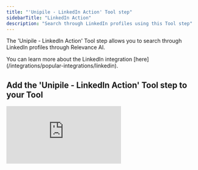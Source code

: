 ```yaml
---
title: "'Unipile - LinkedIn Action' Tool step"
sidebarTitle: "LinkedIn Action"
description: "Search through LinkedIn profiles using this Tool step"
---
```


The 'Unipile - LinkedIn Action' Tool step allows you to search through LinkedIn profiles through Relevance AI.

<Note>
  You can learn more about the LinkedIn integration [here](/integrations/popular-integrations/linkedin).
</Note>

## Add the 'Unipile - LinkedIn Action' Tool step to your Tool

<div style={{ width:"100%",position:"relative",paddingTop:"56.25%" }}>
<iframe src="https://app.supademo.com/embed/cmei2eup097hth3pyxr1n3iko" frameBorder="0" title="Add the Unipile - LinkedIn Action Tool step to your Tool" allow="clipboard-write" webkitallowfullscreen="true" mozallowfullscreen="true" allowfullscreen style={{ position:"absolute",top:0,left:0,width:"100%",height:"100%",border:"3px solid #5E43CE",borderRadius:"10px" }} />

</div>

You can add the 'Unipile - LinkedIn Action' Tool step to your Tool by:

1. Creating a new Tool, then searching for the 'Unipile - LinkedIn Action' Tool step
2. Click 'Expand' to see the full Tool step
3. Choose the Action you want to perform in the Action field
4. Connect or select your LinkedIn account in the 'LinkedIn Account' field
5. Enter the parameters for the action you selected, and then click 'Run step' to run the Tool step

## Parameters

Parameters differ for each action in this Tool step, but the LinkedIn account is always required. 

<Tabs>
  <Tab title="Get All Chats">
    <ParamField path="Before" type="string">
      A filter to target items created before the datetime (exclusive). Must be an ISO 8601 UTC datetime (YYYY-MM-DDTHH:MM:SS.sssZ).
    </ParamField>
    <ParamField path="After" type="string">
      A filter to target items created after the datetime (exclusive). Must be an ISO 8601 UTC datetime (YYYY-MM-DDTHH:MM:SS.sssZ).
    </ParamField>
    <ParamField path="Cursor" type="string">
      A cursor for pagination purposes. To get the next page of entries, you need to make a new request and fulfill this field with the cursor received in the previous request. This process should be repeated until all entries have been retrieved.
    </ParamField>
    <ParamField path="Limit" type="string">
      The maximum number of results to return. This can be between 1 to 250.
    </ParamField>
  </Tab>
  <Tab title="Get All Messages From Chat">
    <ParamField path="Chat ID" type="string">
      The ID of the chat.
    </ParamField>
    <ParamField path="Before" type="string">
      A filter to target items created before the datetime (exclusive). Must be an ISO 8601 UTC datetime (YYYY-MM-DDTHH:MM:SS.sssZ).
    </ParamField>
    <ParamField path="After" type="string">
      A filter to target items created after the datetime (exclusive). Must be an ISO 8601 UTC datetime (YYYY-MM-DDTHH:MM:SS.sssZ).
    </ParamField>
    <ParamField path="Cursor" type="string">
      A cursor for pagination purposes. To get the next page of entries, you need to make a new request and fulfill this field with the cursor received in the previous request. This process should be repeated until all entries have been retrieved.
    </ParamField>
    <ParamField path="Limit" type="string">
      The maximum number of results to return. This can be between 1 to 250.
    </ParamField>
  </Tab>
  <Tab title="Get User Profile">
    <ParamField path="Username" type="string" required>
      The username of who you wish to message. This can be found in their profile URL after https://www.linkedin.com/in/
    </ParamField>
    <ParamField path="Notify" type="checkbox">
      Whether the profile visit should be notified to the viewee or not. Default is false.
    </ParamField>
  </Tab>
  <Tab title="Create A Post">
    <ParamField path="Caption" type="string">
      The caption to your post.
    </ParamField>
    <ParamField path="Attachments" type="string">
      The attachments to your post.
    </ParamField>
  </Tab>
  <Tab title="Send Comment">
    <ParamField path="Post ID" type="string" required>
      The ID of the post to comment on
    </ParamField>
    <ParamField path="Text" type="string" required>
      The caption for your comment.
    </ParamField>
  </Tab>
  <Tab title="Get InMail Balance">
    No parameters are available for this action.
  </Tab>
  <Tab title="Send Invitation">
    <ParamField path="Username" type="string" required>
      The username of who you wish to message. This can be found in their profile URL after https://www.linkedin.com/in/
    </ParamField>
    <ParamField path="Message" type="string" required>
      A message to go with the invitation. This is max. 200 characters for free accounts, and max. 300 characters for Premium accounts.
    </ParamField>
    <ParamField path="Conversation ID" type="string">
      The conversation you would like messages sent to.
    </ParamField>
  </Tab>
  <Tab title="Send Message In A Chat">
    <ParamField path="Chat ID" type="string" required>
      The ID of the chat.
    </ParamField>
    <ParamField path="Text" type="string" required>
      The message you wish to send.
    </ParamField>
  </Tab>
  <Tab title="Start New Chat">
    <ParamField path="Account Type" type="dropdown" required>
      Choose from Classic, Recruiter and Sales Navigator.
    </ParamField>
    <ParamField path="Username" type="string" required>
      The username of who you wish to message. This can be found in their profile URL after https://www.linkedin.com/in/
    </ParamField>
    <ParamField path="Title" type="string">
      Add a title to the message.
    </ParamField>
    <ParamField path="Text" type="string" required>
      The message you wish to send.
    </ParamField>
  </Tab>
</Tabs>

## Frequently asked questions (FAQs)

<AccordionGroup>
  <Accordion title="Why are LinkedIn Tools so expensive?">
    This Tool uses [Unipile](https://unipile.com/) to perform actions in LinkedIn. The credits charged are to cover the cost of this service through Unipile. We recommend upgrading to a subscription in order to use this Tool.
  </Accordion>
</AccordionGroup>